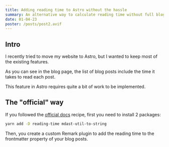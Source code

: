 ```yaml
---
title: Adding reading time to Astro without the hassle
summary: An alternative way to calculate reading time without full blog post rendering
date: 01-04-23
poster: /posts/post2.avif
---
```


## Intro

I recently tried to move my website to Astro, but I wanted to keep most of the existing features.

As you can see in the blog page, the list of blog posts include the time it takes to read each post.

This feature in Astro requires quite a bit of work to be implemented.

## The "official" way

If you followed the [official docs](https://jahir.dev/blog/astro-reading-time) recipe, first you need to install 2 packages:

```sh
yarn add -D reading-time mdast-util-to-string
```

Then, you create a custom Remark plugin to add the reading time to the frontmatter property of your blog posts.
